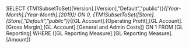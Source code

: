 SELECT {TM1SubsetToSet([Version].[Version],"Default","public")}*{[Year-Month].[Year-Month].[2019]} ON 0, {TM1SubsetToSet([Store].[Store],"Default","public")}*{[GL Account].[Operating Profit],[GL Account].[Gross Margin],[GL Account].[General and Admin Costs]} ON 1 FROM [GL Reporting] WHERE ([GL Reporting Measure].[GL Reporting Measure].[Amount])